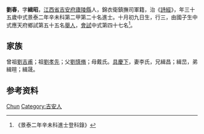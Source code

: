 {{Otheruses|other=名为劉春的其他人物|刘春}}
{{明清人物信息框
| 姓名 = 劉春
| 原名 =
| 圖片名稱= 
| 圖片大小 =
| 圖片說明 = 
| 最高職務 =
| 國家 = 大明 
| 爵位 =
| 籍貫 = [[江西省|江西省]][[吉安府|吉安府]][[廬陵縣|廬陵縣]]
| 族裔 = 
| 旗籍 = 
| 字號 = 
| 諡號 =
| 出生日期 = 十月初九日
| 出生地點 =
| 逝世日期 = 
| 逝世地點 =
| 墓葬 =
| 配偶 = 李氏
| 親屬 = 曾祖[[劉吉甫|劉吉甫]]，祖[[劉孝先|劉孝先]]，父[[劉慎脩|劉慎脩]]，母戴氏
| 出身 =
* 景泰二年辛未科進士
| 經歷 =
| 著作 =  
*
*
*
}}
'''劉春'''{{BD|1417年||1476年||}}，字'''緝昭'''，[[江西省|江西省]][[吉安府|吉安府]][[廬陵縣|廬陵縣]]人，錦衣衛鎮撫司軍籍，治《[[詩經|詩經]]》，年三十五歲中式景泰二年辛未科第二甲第二十名進士。十月初九日生，行三，由國子生中式應天府鄉試第五十五名[[舉人|舉人]]，[[會試|會試]]中式第四十七名<ref>《景泰二年辛未科進士登科錄》</ref>。

== 家族 ==
曾祖[[劉吉甫|劉吉甫]]；祖[[劉孝先|劉孝先]]；父[[劉慎脩|劉慎脩]]；母戴氏。[[具慶下|具慶下]]，妻李氏，兄緝昌；緝旵，弟緝暄；緝晟。

== 参考资料 ==
{{reflist}}

{{景泰二年辛未科殿试金榜}}

{{Authority control}}

{{DEFAULTSORT:Liu刘}}
[[Category:刘姓|Chun]]
[[Category:吉安人|Category:吉安人]]


{{明朝人物小作品}}
